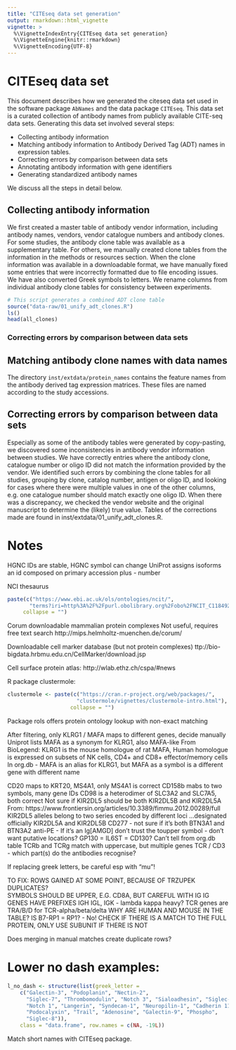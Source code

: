 ```yaml
---
title: "CITEseq data set generation"
output: rmarkdown::html_vignette
vignette: >
  %\VignetteIndexEntry{CITEseq data set generation}
  %\VignetteEngine{knitr::rmarkdown}
  %\VignetteEncoding{UTF-8}
---
```


# CITEseq data set

This document describes how we generated the citeseq data set used in the
software package `AbNames` and the data package `CITEseq`.  This data set
is a curated collection of antibody names from publicly available CITE-seq
data sets.  Generating this data set involved several steps:

* Collecting antibody information
* Matching antibody information to Antibody Derived Tag (ADT) names in
expression tables.
* Correcting errors by comparison between data sets
* Annotating antibody information with gene identifiers
* Generating standardized antibody names

We discuss all the steps in detail below.

## Collecting antibody information

We first created a master table of antibody vendor information, including
antibody names, vendors, vendor catalogue numbers and antibody clones. For some
studies, the antibody clone table was available as a supplementary table.  For
others, we manually created clone tables from the information in the methods or
resources section.  When the clone information was available in a downloadable
format,  we have manually fixed some entries that were incorrectly formatted due
to file encoding issues.  We have also converted Greek symbols to letters.
We rename columns from individual antibody clone tables for consistency between
experiments. 

```r
# This script generates a combined ADT clone table
source("data-raw/01_unify_adt_clones.R")
ls()
head(all_clones)
```

### Correcting errors by comparison between data sets

## Matching antibody clone names with data names

The directory `inst/extdata/protein_names` contains the feature names from the
antibody derived tag expression matrices.  These files are named according to
the study accessions.

## Correcting errors by comparison between data sets

Especially as some of the antibody tables were generated by copy-pasting,
we discovered some inconsistencies in antibody vendor information between
studies.  We have correctly entries where the antibody clone, catalogue number
or oligo ID did not match the information provided by the vendor.
We identified such errors by combining the clone
tables for all studies, grouping by clone, catalog number, antigen or
oligo ID, and looking for cases where there were multiple values in one
of the other columns, e.g. one catalogue number should match exactly one
oligo ID.  When there was a discrepancy, we checked the vendor website and
the original manuscript to determine the (likely) true value.  Tables of the corrections made are found in inst/extdata/01_unify_adt_clones.R.


# Notes 

HGNC IDs are stable, HGNC symbol can change
UniProt assigns isoforms an id composed on primary accession plus - number

NCI thesaurus
```r
paste(c("https://www.ebi.ac.uk/ols/ontologies/ncit/",
       "terms?iri=http%3A%2F%2Fpurl.obolibrary.org%2Fobo%2FNCIT_C118492"),
     collapse = "")
```

Corum downloadable mammalian protein complexes
Not useful, requires free text search
http://mips.helmholtz-muenchen.de/corum/

Downloadable cell marker database (but not protein complexes)
ttp://bio-bigdata.hrbmu.edu.cn/CellMarker/download.jsp

Cell surface protein atlas:
http://wlab.ethz.ch/cspa/#news

R package clustermole:
```r
clustermole <- paste(c("https://cran.r-project.org/web/packages/",
                      "clustermole/vignettes/clustermole-intro.html"),
                    collapse = "")
```

Package rols offers protein ontology lookup with non-exact matching  


After filtering, only KLRG1 / MAFA maps to different genes, decide manually
Uniprot lists MAFA as a synonym for KLRG1, also MAFA-like
From BioLegend:
KLRG1 is the mouse homologue of rat MAFA, 
Human homologue is expressed on subsets of NK cells, 
CD4+ and CD8+ effector/memory cells
In org.db - MAFA is an alias for KLRG1, but MAFA as a symbol is a 
different gene with different name

CD20 maps to KRT20, MS4A1, only MS4A1 is correct
CD158b mabs to two symbols, many gene IDs
CD98 is a heterodimer of SLC3A2 and SLC7A5, both correct
Not sure if KIR2DL5 should be both KIR2DL5B and KIR2DL5A
From: https://www.frontiersin.org/articles/10.3389/fimmu.2012.00289/full
KIR2DL5 alleles belong to two series encoded by different loci 
...designated officially KIR2DL5A and KIR2DL5B
CD277 - not sure if it's both BTN3A1 and BTN3A2
anti-PE - 
If it's an Ig[AMGD] don't trust the toupper symbol
- don't want putative locations?
GP130 = IL6ST = CD130? Can't tell from org.db table
TCRb and TCRg match with uppercase, but multiple genes
TCR / CD3 - which part(s) do the antibodies recognise?

If replacing greek letters, be careful esp with "mu"!

TO FIX: 
ROWS GAINED AT SOME POINT, BECAUSE OF TRZUPEK DUPLICATES?  
SYMBOLS SHOULD BE UPPER, E.G. CD8A, BUT CAREFUL WITH IG
IG GENES HAVE PREFIXES IGH IGL, IGK - lambda kappa heavy?
TCR genes are TRA/B/D for TCR-alpha/beta/delta
WHY ARE HUMAN AND MOUSE IN THE TABLE?
IS B7-RP1 = RP1? - No!
CHECK IF THERE IS A MATCH TO THE FULL PROTEIN, ONLY USE SUBUNIT IF THERE IS 
NOT

Does merging in manual matches create duplicate rows?

# Lower no dash examples:

```r
l_no_dash <- structure(list(greek_letter =
    c("Galectin-3", "Podoplanin", "Nectin-2", 
      "Siglec-7", "Thrombomodulin", "Notch 3", "Sialoadhesin", "Siglec-1", 
      "Notch 1", "Langerin", "Syndecan-1", "Neuropilin-1", "Cadherin 11", 
      "Podocalyxin", "Trail", "Adenosine", "Galectin-9", "Phospho", 
      "Siglec-8")),
    class = "data.frame", row.names = c(NA, -19L))
```

Match short names with CITEseq package.
